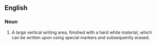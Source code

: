 ==English==
===Noun===
# A large vertical writing area, finished with a hard white material, which can be written upon using special markers and subsequently erased.